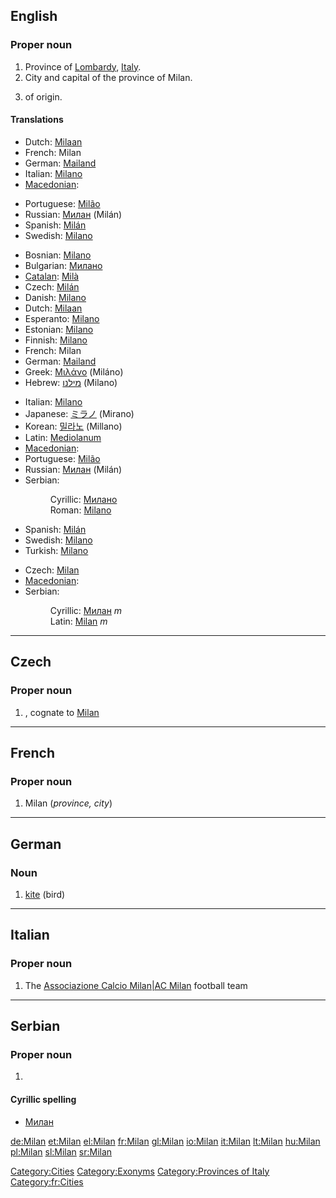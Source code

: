 {{wikipedia}}
==English==

===Proper noun===
{{en-proper noun}}

# Province of [[Lombardy]], [[Italy]].
# City and capital of the province of Milan.
# {{given name|male|from=Slavonic}} of {{etyl|sla}} origin.

====Translations====
{{trans-top|province}}
* Dutch: [[Milaan]] {{n}}
* French: Milan <!--gender?-->
* German: [[Mailand]]
* Italian: [[Milano]]
* [[Macedonian]]: {{t|mk|Милано|n|tr=Miláno|sc=Cyrl}}
{{trans-mid}}
* Portuguese: [[Milão]]
* Russian: [[Милан]] (Milán) {{m}}
* Spanish: [[Milán]]
* Swedish: [[Milano#Swedish|Milano]]
{{trans-bottom}}

{{trans-top|city and capital}}
* Bosnian: [[Milano#Bosnian|Milano]] {{m}}
* Bulgarian: [[Милано]]
* [[Catalan]]: [[Milà]]
* Czech: [[Milán]] {{m}}
* Danish: [[Milano#Danish|Milano]]
* Dutch: [[Milaan]] {{n}}
* Esperanto: [[Milano#Esperanto|Milano]]
* Estonian: [[Milano]]
* Finnish: [[Milano]]
* French: Milan {{f}}
* German: [[Mailand]]
* Greek: [[Μιλάνο]] (Miláno) {{n}}
* Hebrew: [[מילנו]] (Milano)
{{trans-mid}}
* Italian: [[Milano#Italian|Milano]] {{f}}
* Japanese: [[ミラノ]] (Mirano)
* Korean: [[밀라노]] (Millano)
* Latin: [[Mediolanum]]
* [[Macedonian]]: {{t|mk|Милано|n|tr=Miláno|sc=Cyrl}}
* Portuguese: [[Milão]] {{m}}
* Russian: [[Милан]] (Milán) {{m}}
* Serbian:
*: Cyrillic: [[Милано#Serbian|Милано]] {{m}}
*: Roman: [[Milano#Serbian|Milano]] {{m}}
* Spanish: [[Milán]]
* Swedish: [[Milano#Swedish|Milano]]
* Turkish: [[Milano]]
{{trans-bottom}}

{{trans-top|male given name}}
* Czech: [[#Czech|Milan]] {{m}}
* [[Macedonian]]: {{t|mk|Милан|m|tr=Mílan|sc=Cyrl}}
* Serbian:
*: Cyrillic: [[Милан#Serbian|Милан]] ''m''
*: Latin: [[Milan#Serbian|Milan]] ''m''
{{trans-mid}}
{{trans-bottom}}

[[Category:Cities]]
[[Category:Exonyms]]
[[Category:Provinces of Italy]]

----

==Czech==

===Proper noun===
{{infl|cs|proper noun|g=m}}

# {{given name|male|lang=cs}}, cognate to [[#English|Milan]]

----

==French==

===Proper noun===
{{infl|fr|proper noun}}

# Milan (''province, city'')

[[Category:fr:Cities]]

----

==German==

===Noun===
{{infl|de|noun|g=m}}

# [[kite]] (bird)

----
==Italian==

===Proper noun===
{{wikipedia|lang=it}}
{{it-proper noun}}

# The [[w:it|Associazione Calcio Milan|AC Milan]] football team

----
==Serbian==

===Proper noun===
{{infl|sr|proper noun|g=m}}

# {{given name|male|lang=sr}}

====Cyrillic spelling====
* [[Милан#Serbian|Милан]]

[[de:Milan]]
[[et:Milan]]
[[el:Milan]]
[[fr:Milan]]
[[gl:Milan]]
[[io:Milan]]
[[it:Milan]]
[[lt:Milan]]
[[hu:Milan]]
[[pl:Milan]]
[[sl:Milan]]
[[sr:Milan]]